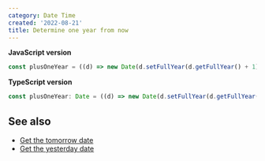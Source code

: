 ```yaml
---
category: Date Time
created: '2022-08-21'
title: Determine one year from now
---
```


**JavaScript version**

```js plusOneYear.js
const plusOneYear = ((d) => new Date(d.setFullYear(d.getFullYear() + 1)))(new Date());
```

**TypeScript version**

```ts plusOneYear.ts
const plusOneYear: Date = ((d) => new Date(d.setFullYear(d.getFullYear() + 1)))(new Date());
```

## See also

-   [Get the tomorrow date](https://phuoc.ng/collection/1-loc/get-the-tomorrow-date/)
-   [Get the yesterday date](https://phuoc.ng/collection/1-loc/get-the-yesterday-date/)
